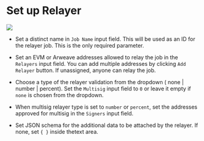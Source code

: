 # Set up Relayer

![](https://i.imgur.com/a9QtXYf.png)

- Set a distinct name in `Job Name` input field. This will be used as an ID for the relayer job. This is the only required parameter.

- Set an EVM or Arweave addresses allowed to relay the job in the `Relayers` input field. You can add multiple addresses by clicking `Add Relayer` button. If unassigned, anyone can relay the job.

- Choose a type of the relayer validation from the dropdown ( none | number | percent). Set the `Multisig` input field to `0` or leave it empty if `none` is chosen from the dropdown.

- When multisig relayer type is set to `number` or `percent`, set the addresses approved for multisig in the `Signers` input field.

- Set JSON schema for the additional data to be attached by the relayer. If none, set `{ }` inside thetext area.